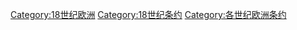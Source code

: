 [[Category:18世纪欧洲|Category:18世纪欧洲]]
[[Category:18世纪条约|Category:18世纪条约]]
[[Category:各世纪欧洲条约|Category:各世纪欧洲条约]]